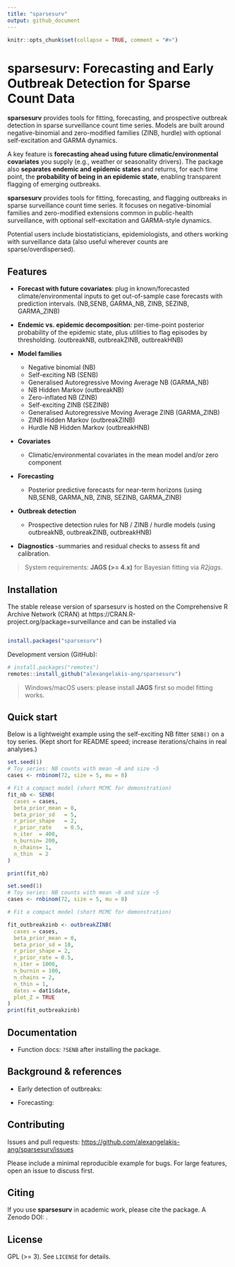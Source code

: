 ```yaml
---
title: "sparsesurv"
output: github_document
---
```


```r
knitr::opts_chunk$set(collapse = TRUE, comment = "#>")
```

# sparsesurv: Forecasting and Early Outbreak Detection for Sparse Count Data

**sparsesurv** provides tools for fitting, forecasting, and prospective outbreak detection in
sparse surveillance count time series. Models are built around negative-binomial and
zero-modified families (ZINB, hurdle) with optional self-excitation and GARMA dynamics.

A key feature is **forecasting ahead using future climatic/environmental covariates** you supply
(e.g., weather or seasonality drivers). The package also **separates endemic and epidemic states**
and returns, for each time point, the **probability of being in an epidemic state**, enabling
transparent flagging of emerging outbreaks.

**sparsesurv** provides tools for fitting, forecasting, and flagging outbreaks in
sparse surveillance count time series. It focuses on negative-binomial families and
zero-modified extensions common in public-health surveillance, with optional
self-excitation and GARMA-style dynamics.

Potential users include biostatisticians, epidemiologists, and others working with
surveillance data (also useful wherever counts are sparse/overdispersed).

## Features
- **Forecast with future covariates**: plug in known/forecasted
  climate/environmental inputs to get out-of-sample case forecasts with
  prediction intervals. (NB,SENB, GARMA_NB, ZINB, SEZINB, GARMA_ZINB)

- **Endemic vs. epidemic decomposition**: per-time-point posterior
  probability of the epidemic state, plus utilities to flag episodes by
  thresholding. (outbreakNB, outbreakZINB, outbreakHNB)
- **Model families**

  - Negative binomial (NB)
  - Self-exciting NB (SENB)
  - Generalised Autoregressive Moving Average NB (GARMA_NB)
  - NB Hidden Markov (outbreakNB)
  - Zero-inflated NB (ZINB)
  - Self-exciting ZINB (SEZINB)
  - Generalised Autoregressive Moving Average ZINB (GARMA_ZINB)
  - ZINB Hidden Markov (outbreakZINB)
  - Hurdle NB Hidden Markov (outbreakHNB)

- **Covariates**

  - Climatic/environmental covariates in the mean model and/or zero
    component

- **Forecasting**

  - Posterior predictive forecasts for near-term horizons (using
    NB,SENB, GARMA_NB, ZINB, SEZINB, GARMA_ZINB)

- **Outbreak detection**

  - Prospective detection rules for NB / ZINB / hurdle models (using
    outbreakNB, outbreakZINB, outbreakHNB)

- **Diagnostics**
  -summaries and residual checks to assess fit and calibration.

> System requirements: **JAGS (>= 4.x)** for Bayesian fitting via *R2jags*.

## Installation

The stable release version of sparsesurv is hosted on the Comprehensive R Archive Network (CRAN) at https://CRAN.R-project.org/package=surveillance and can be installed via

```r

install.packages("sparsesurv")
```

Development version (GitHub):

```r
# install.packages("remotes")
remotes::install_github("alexangelakis-ang/sparsesurv")
```

> Windows/macOS users: please install **JAGS** first so model fitting works.

## Quick start

Below is a lightweight example using the self-exciting NB fitter `SENB()` on a toy
series. (Kept short for README speed; increase iterations/chains in real analyses.)

```r
set.seed(1)
# Toy series: NB counts with mean ~8 and size ~5
cases <- rnbinom(72, size = 5, mu = 8)

# Fit a compact model (short MCMC for demonstration)
fit_nb <- SENB(
  cases = cases,
  beta_prior_mean = 0,
  beta_prior_sd   = 5,
  r_prior_shape   = 2,
  r_prior_rate    = 0.5,
  n_iter  = 400,
  n_burnin= 200,
  n_chains= 1,
  n_thin  = 2
)

print(fit_nb)

```

```r
set.seed(1)
# Toy series: NB counts with mean ~8 and size ~5
cases <- rnbinom(72, size = 5, mu = 8)

# Fit a compact model (short MCMC for demonstration)

fit_outbreakzinb <- outbreakZINB(
  cases = cases,
  beta_prior_mean = 0,
  beta_prior_sd = 10,
  r_prior_shape = 2,
  r_prior_rate = 0.5,
  n_iter = 1000,
  n_burnin = 100,
  n_chains = 2,
  n_thin = 1,
  dates = dat1$date,
  plot_Z = TRUE
)
print(fit_outbreakzinb)

```

## Documentation

- Function docs: `?SENB` after installing the package.

## Background & references
- Early detection of outbreaks: 

- Forecasting: 



## Contributing

Issues and pull requests: <https://github.com/alexangelakis-ang/sparsesurv/issues>

Please include a minimal reproducible example for bugs. For large features, open an
issue to discuss first.

## Citing

If you use **sparsesurv** in academic work, please cite the package. A Zenodo DOI: .

## License

GPL (>= 3). See `LICENSE` for details.
